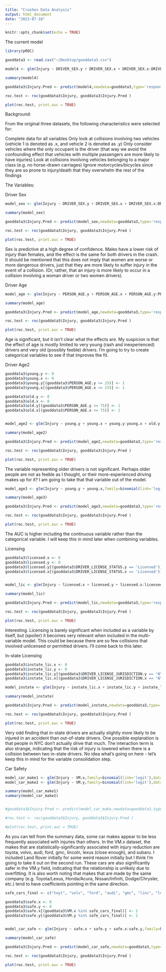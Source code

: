 ```yaml
---
title: "Crashes Data Analysis"
output: html_document
date: "2023-07-18"
---
```


```r
knitr::opts_chunk$set(echo = TRUE)
```


The current model

```r

library(pROC)

gooddata3 <- read.csv("~/Desktop/gooddata3.csv")

model4 <- glm(Injury ~ DRIVER_SEX.y + DRIVER_SEX.x + DRIVER_SEX.x:DRIVER_SEX.y + young.y + young.x + licensed.x + licensed.y + instate_lic.x + instate_lic.y + instate_lic.x:instate_lic.y+ log(VW.x) + log(VW.y) + safe.x + safe.y + safe.x:safe.y,family=binomial(link='logit'),data=gooddata3)

summary(model4)

gooddata3$Injury.Pred <- predict(model4,newdata=gooddata3,type='response')

roc.test <- roc(gooddata3$Injury, gooddata3$Injury.Pred )

plot(roc.test, print.auc = TRUE)


```

Background: 

From the original three datasets, the following characteristics were selected for:

Complete data for all variables
Only look at collisions involving two vehicles (vehicle 1 is denoted as .x, and vehicle 2 is denoted as .y)
Only consider vehicles where the only occupant is the driver (that way we avoid the confounding effect that vehicles with multiple passengers are more likely to have injuries)
Look at collisions involving vehicles belonging to a major class (e.g. no horse-drawn carriages)
Ignore motorcycles/bicycles since they are so prone to injury/death that they overwhelm the rest of the findings

The Variables: 

Driver Sex

```r

model_sex <- glm(Injury ~ DRIVER_SEX.y + DRIVER_SEX.x + DRIVER_SEX.x:DRIVER_SEX.y,family=binomial(link='logit'),data=gooddata3)

summary(model_sex)

gooddata3$Injury.Pred <- predict(model_sex,newdata=gooddata3,type='response')

roc.test <- roc(gooddata3$Injury, gooddata3$Injury.Pred )

plot(roc.test, print.auc = TRUE)

```

Sex is predictive at a high degree of confidence. Males have a lower risk of injury than females, and the effect is the same for both drivers in the crash. It should be mentioned that this does not imply that women are worse or more dangerous drivers, just that they are more likely to suffer injury in the event of a collision. (Or, rather, that an injury is more likely to occur in a collision involving a woman driver or two women drivers). 

Driver Age

```r

model_age <- glm(Injury ~ PERSON_AGE.y + PERSON_AGE.x + PERSON_AGE.y:PERSON_AGE.x,family=binomial(link='logit'),data=gooddata3)

summary(model_age)

gooddata3$Injury.Pred <- predict(model_age,newdata=gooddata3,type='response')

roc.test <- roc(gooddata3$Injury, gooddata3$Injury.Pred )

plot(roc.test, print.auc = TRUE)


```

Age is significant, but it isn't clear what the effects are. My suspicion is that the effect of age is mostly limited to very young (rash and inexperienced) drivers and very old (possibly feeble) drivers. I'm going to try to create categorical variables to see if that improves the fit. 

Driver Age2

```r

gooddata3$young.y <- 0
gooddata3$young.x <- 0
gooddata3$young.y[(gooddata3$PERSON_AGE.y <= 25)] <- 1
gooddata3$young.x[(gooddata3$PERSON_AGE.x <= 25)] <- 1

gooddata3$old.y <- 0
gooddata3$old.x <- 0
gooddata3$old.y[(gooddata3$PERSON_AGE.y >= 75)] <- 1
gooddata3$old.x[(gooddata3$PERSON_AGE.x >= 75)] <- 1


model_age2 <- glm(Injury ~ young.y + young.x + young.y:young.x + old.y + old.x + old.y:old.x ,family=binomial(link='logit'),data=gooddata3)

summary(model_age2)

gooddata3$Injury.Pred <- predict(model_age2,newdata=gooddata3,type='response')

roc.test <- roc(gooddata3$Injury, gooddata3$Injury.Pred )

plot(roc.test, print.auc = TRUE)

```

The variable representing older drivers is not significant. Perhaps older people are not as feeble as I thought, or their more-experienced driving makes up for it? I am going to take that that variable out of the model. 

```r

model_age3 <- glm(Injury ~ young.y + young.x,family=binomial(link='logit'),data=gooddata3)

summary(model_age3)

gooddata3$Injury.Pred <- predict(model_age3,newdata=gooddata3,type='response')

roc.test <- roc(gooddata3$Injury, gooddata3$Injury.Pred )

plot(roc.test, print.auc = TRUE)

```

The AUC is higher including the continuous variable rather than the categorical variable. I will keep this in mind later when combining variables. 

Licensing

```r


gooddata3$licensed.x <- 0
gooddata3$licensed.y <- 0
gooddata3$licensed.y[(gooddata3$DRIVER_LICENSE_STATUS.y == 'Licensed')] <- 1
gooddata3$licensed.x[(gooddata3$DRIVER_LICENSE_STATUS.x == 'Licensed')] <- 1


model_lic <- glm(Injury ~ licensed.x + licensed.y + licensed.x:licensed.y,family=binomial(link='logit'),data=gooddata3)

summary(model_lic)

gooddata3$Injury.Pred <- predict(model_lic,newdata=gooddata3,type='response')

roc.test <- roc(gooddata3$Injury, gooddata3$Injury.Pred )

plot(roc.test, print.auc = TRUE)

```

Interesting. Licensing is barely significant when included as a variable by itself, but (spoiler) it becomes very relevant when included in the multi-variable model. This could be because there are so few collisions that involved unlicensed or permitted drivers. I'll come back to this later. 

In-state Licensing

```r

gooddata3$instate_lic.x <- 0
gooddata3$instate_lic.y <- 0
gooddata3$instate_lic.y[(gooddata3$DRIVER_LICENSE_JURISDICTION.y == 'NY')] <- 1
gooddata3$instate_lic.x[(gooddata3$DRIVER_LICENSE_JURISDICTION.x == 'NY')] <- 1

model_instate <- glm(Injury ~ instate_lic.x + instate_lic.y + instate_lic.x:instate_lic.y,family=binomial(link='logit'),data=gooddata3)

summary(model_instate)

gooddata3$Injury.Pred <- predict(model_instate,newdata=gooddata3,type='response')

roc.test <- roc(gooddata3$Injury, gooddata3$Injury.Pred )

plot(roc.test, print.auc = TRUE)

```

Very odd finding that in-state drivers are actually slightly *more* likely to be injured in an accident than out-of-state drivers. One possible explanation is that people in NYC don't actually drive that much. The interaction term is also strange, indicating that the risk of injury is lowered when there is a collision between two in-state drivers. No idea what's going on here - let's keep this in mind for the variable consolidation step. 

Car Safety

```r

model_car_make1 <- glm(Injury ~ VM.x,family=binomial(link='logit'),data=gooddata3)
model_car_make2 <- glm(Injury ~ VM.y,family=binomial(link='logit'),data=gooddata3)

summary(model_car_make1)
summary(model_car_make2)


#gooddata3$Injury.Pred <- predict(model_car_make,newdata=gooddata3,type='response')

#roc.test <- roc(gooddata3$Injury, gooddata3$Injury.Pred )

#plot(roc.test, print.auc = TRUE)

```

As you can tell from the summary data, some car makes appear to be less frequently associated with injuries than others. In the VM.x dataset, the makes that are statistically-significantly associated with injury reduction are toyota, volvo, audi, ford, gmc, lincoln, lexus (close enough), and subaru. I included Land Rover initially for some weird reason initially but I think I'm going to take it out on the second run. These cars are also significantly safer in the VM.y field, indicating that the relationship is unlikely due to overfitting. It is also worth noting that makes that are made by the same company (e.g. Toyota/Lexus, Honda/Acura, Nissan/Infiniti, Dodge/Chrysler, etc.) tend to have coefficients pointing in the same direction. 

```r

safe_cars_final <- c("toyt", "volv", "ford", "audi", "gmc", "linc", "lexs", "suba")  

gooddata3$safe.x <- 0
gooddata3$safe.y <- 0
gooddata3$safe.x[(gooddata3$VM.x %in% safe_cars_final)] <- 1
gooddata3$safe.y[(gooddata3$VM.y %in% safe_cars_final)] <- 1


model_car_safe <- glm(Injury ~ safe.x + safe.y + safe.x:safe.y,family=binomial(link='logit'),data=gooddata3)

summary(model_car_safe)

gooddata3$Injury.Pred <- predict(model_car_safe,newdata=gooddata3,type='response')

roc.test <- roc(gooddata3$Injury, gooddata3$Injury.Pred )

plot(roc.test, print.auc = TRUE)

```
